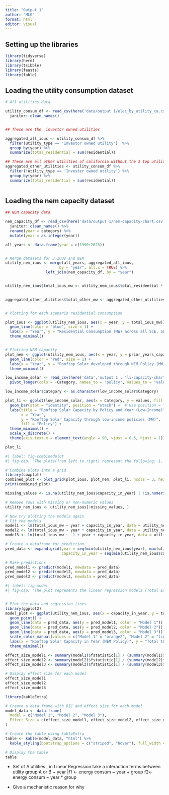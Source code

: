 ```yaml
---
title: "Output 1"
author: "MLG"
format: html
editor: visual
---
```


## Setting up the libraries

```r
library(tidyverse)
library(here)
library(tsibble)
library(feasts)
library(fable)
```

## Loading the utility consumption dataset

```r

# All utilities data 

utility_consum_df <- read_csv(here('data/output 1/elec_by_utility_ca.csv')) %>% 
  janitor::clean_names()


## These are the  investor owned utilities 

aggregated_all_ious <- utility_consum_df %>% 
  filter(utility_type == 'Investor owned utility')  %>% 
  group_by(year) %>% 
  summarize(total_residential = sum(residential))

## These are all other utilities of california without the 3 top utilities for NEM implementation
aggregated_other_utilities <- utility_consum_df %>% 
  filter(!utility_type == 'Invester owned utility') %>% 
  group_by(year) %>% 
  summarize(total_residential = sum(residential))
  

```

## Loading the nem capacity dataset

```r

## NEM capacity data

nem_capacity_df <- read_csv(here('data/output 1/nem-capacity-chart.csv')) %>% 
  janitor::clean_names() %>% 
  rename(year = category) %>% 
  mutate(year = as.integer(year))

all_years <- data.frame(year = c(1990:2023))


# Merge datasets for 3 IOUs and NEM
utility_nem_ious <- merge(all_years, aggregated_all_ious,
                        by = "year", all.x = TRUE) %>%
                  left_join(nem_capacity_df, by = "year") 


utility_nem_ious$total_ious_mw <- utility_nem_ious$total_residential * 1000
  

aggregated_other_utilities$total_other_mw <- aggregated_other_utilities$total_residential * 1000



```

```r

# Plotting for each scenario residential consumption

plot_ious <- ggplot(utility_nem_ious, aes(x = year, y = total_ious_mw)) +
  geom_line(color = "blue", size = 1) +
  labs(x = "Year", y = "Residential Consumption (MW) across all SCE, SDGE and PGE") +
  theme_minimal()


# Plotting NEM capacity
plot_nem <- ggplot(utility_nem_ious, aes(x = year, y = prior_years_capacity)) +
  geom_line(color = "red", size = 1) +
  labs(x = "Year", y = "Rooftop Solar developed through NEM Policy (MW)") +
  theme_minimal()

low_income_solar <- read_csv(here('data','output 1', 'li-capacity-chart.csv')) %>% 
  pivot_longer(cols = -Category, names_to = "policy", values_to = "values") 

low_income_solar$Category <- as.character(low_income_solar$Category)

plot_li <- ggplot(low_income_solar, aes(x = Category, y = values, fill = policy)) +
  geom_bar(stat = "identity", position = "stack") +  # Use position = "stack"
  labs(title = "Rooftop Solar Capacity by Policy and Year (Low-Income)",
       x = "Year",
       y = "Rooftop Solar Capacity through low-income policies (MW)",
       fill = "Policy") +
  theme_minimal() +
  scale_x_discrete() +
  theme(axis.text.x = element_text(angle = 90, vjust = 0.5, hjust = 1))

plot_li

```

```r
#| label: fig-combinedplot
#| fig-cap: "The plots(from left to right) represent the following: 1. Historical Total Energy Consumption data across three largest investor owned utilities in California (SCE, SDGE and PGE), 2. Rooftop solar capacity developed across California through NEM Policy under three IOUs territory, 3. Rooftop solar capacity developed across California in low-income communities through various policies under three IOUs territory"

# Combine plots into a grid
library(cowplot)
combined_plot <- plot_grid(plot_ious, plot_nem, plot_li, ncols = 3, heights = c(2,2,2))
print(combined_plot)

```

```r
missing_values <- is.na(utility_nem_ious$capacity_in_year) | !is.numeric(utility_nem_ious$capacity_in_year)

# Remove rows with missing or non-numeric values
utility_nem_ious <- utility_nem_ious[!missing_values, ]

# Now try plotting the models again
# Fit the models
model1 <- lm(total_ious_mw ~ year + capacity_in_year, data = utility_nem_ious)
model2 <- lm(total_ious_mw ~ year * capacity_in_year, data = utility_nem_ious)
model3 <- lm(total_ious_mw ~ -1 + year + capacity_in_year, data = utility_nem_ious)

# Create a dataframe for prediction
pred_data <- expand.grid(year = seq(min(utility_nem_ious$year), max(utility_nem_ious$year), by = 1),
                         capacity_in_year = seq(min(utility_nem_ious$capacity_in_year), max(utility_nem_ious$capacity_in_year), length.out = 100))

# Make predictions
pred_model1 <- predict(model1, newdata = pred_data)
pred_model2 <- predict(model2, newdata = pred_data)
pred_model3 <- predict(model3, newdata = pred_data)

```

```r
#| label: fig-model
#| fig-cap: "The plot represents the linear regression models (Total Energy Consumption ~ Year + Rooftop Solar Capacity (NEM) ) with model 3 showcasing 99% adjusted R^2 values and <0.05 p-value significance of the impacts of NEM rooftop solar development on total energy consumption across SCE, SDGE and PGE."


# Plot the data and regression lines
library(ggplot2)
model_plot <- ggplot(utility_nem_ious, aes(x = capacity_in_year, y = total_ious_mw)) +
  geom_point() +
  geom_line(data = pred_data, aes(y = pred_model1, color = "Model 1")) +
  geom_line(data = pred_data, aes(y = pred_model2, color = "Model 2")) +
  geom_line(data = pred_data, aes(y = pred_model3, color = "Model 3")) +
  scale_color_manual(values = c("Model 1" = "orange2", "Model 2" = "lightblue", "Model 3" = "darkgreen")) +
  labs(x = "Rooftop Solar Capacity in Year (NEM Policy)", y = "Total three IOUs energy consumption (MW)", color = "Model") +
  theme_minimal()
```

```r
effect_size_model1 <- summary(model1)$fstatistic[1] / (summary(model1)$fstatistic[1] + summary(model1)$fstatistic[2])
effect_size_model2 <- summary(model2)$fstatistic[1] / (summary(model2)$fstatistic[1] + summary(model2)$fstatistic[2])
effect_size_model3 <- summary(model3)$fstatistic[1] / (summary(model3)$fstatistic[1] + summary(model3)$fstatistic[2])

# Display effect size for each model
effect_size_model1
effect_size_model2
effect_size_model3

library(kableExtra)

# Create a data frame with BIC and effect size for each model
model_data <- data.frame(
  Model = c("Model 1", "Model 2", "Model 3"),
  Effect_Size = c(effect_size_model1, effect_size_model2, effect_size_model3)
)

# Create the table using kableExtra
table <- kable(model_data, "html") %>%
  kable_styling(bootstrap_options = c("striped", "hover"), full_width = FALSE)

# Display the table
table

```

-   Set of A utilities , in Linear Regression take a interaction terms between utility group A or B \~ year \|f1 \<- energy consum \~ year + group f2\<- energy consum \~ year \* group

-   Give a mechanistic reason for why
